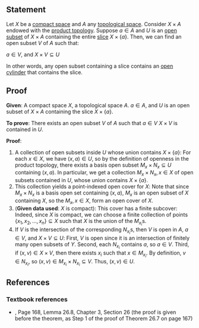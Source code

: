 {{indispensable lemma}}

==Statement==

Let <math>X</math> be a [[fact about::compact space;1| ]][[compact space]] and <math>A</math> any [[topological space]]. Consider <math>X \times A</math> endowed with the [[fact about::product topology;2| ]][[product topology]]. Suppose <math>a \in A</math> and <math>U</math> is an [[open subset]] of <math>X \times A</math> containing the entire [[slice]] <math>X \times \{ a \}</math>. Then, we can find an open subset <math>V</math> of <math>A</math> such that:

<math>a \in V</math>, and <math>X \times V \subseteq U</math>

In other words, any open subset containing a slice contains an [[open cylinder]] that contains the slice.

==Proof==

'''Given''': A compact space <math>X</math>, a topological space <math>A</math>. <math>a \in A</math>, and <math>U</math> is an open subset of <math>X \times A</math> containing the slice <math>X \times \{ a \}</math>.

'''To prove''': There exists an open subset <math>V</math> of <math>A</math> such that <math>a \in V</math> <math>X \times V</math> is contained in <math>U</math>.

'''Proof''':

# A collection of open subsets inside <math>U</math> whose union contains <math>X \times \{ a \}</math>: For each <math>x \in X</math>, we have <math>(x,a) \in U</math>, so by the definition of openness in the product topology, there exists a basis open subset <math>M_x \times N_x \subseteq U</math> containing <math>(x,a)</math>. In particular, we get a collection <math>M_x \times N_x, x \in X</math> of open subsets contained in <math>U</math>, whose union contains <math>X \times \{ a \}</math>.
# This collection yields a point-indexed open cover for <math>X</math>: Note that since <math>M_x \times N_x</math> is a basis open set containing <math>(x,a)</math>, <math>M_x</math> is an open subset of <math>X</math> containing <math>X</math>, so the <math>M_x, x \in X</math>, form an open cover of <math>X</math>.
# ('''Given data used''': <math>X</math> is compact): This cover has a finite subcover: Indeed, since <math>X</math> is compact, we can choose a finite collection of points <math>\{ x_1, x_2, \dots, x_n \} \subseteq X</math> such that <math>X</math> is the union of the <math>M_{x_i}</math>s.
# If <math>V</math> is the intersection of the corresponding <math>N_{x_i}</math>s, then <math>V</math> is open in <math>A</math>, <math>a \in V</math>, and <math>X \times V \subseteq U</math>: First, <math>V</math> is open since it is an intersection of finitely many open subsets of <math>Y</math>. Second, each <math>N_{x_i}</math> contains <math>a</math>, so <math>a \in V</math>. Third, if <math>(x,v) \in X \times V</math>, then there exists <math>x_i</math> such that <math>x \in M_{x_i}</math>. By definition, <math>v \in N_{x_i}</math>, so <math>(x,v) \in M_{x_i} \times N_{x_i} \subseteq V</math>. Thus, <math>(x,v) \in U</math>.

==References==

===Textbook references===
* {{booklink-proved|Munkres}}, Page 168, Lemma 26.8, Chapter 3, Section 26 (the proof is given before the theorem, as Step 1 of the proof of Theorem 26.7 on page 167)
